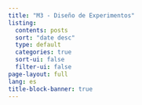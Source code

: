 ```yaml
---
title: "M3 - Diseño de Experimentos"
listing:
  contents: posts
  sort: "date desc"
  type: default
  categories: true
  sort-ui: false
  filter-ui: false
page-layout: full
lang: es
title-block-banner: true
---
```

